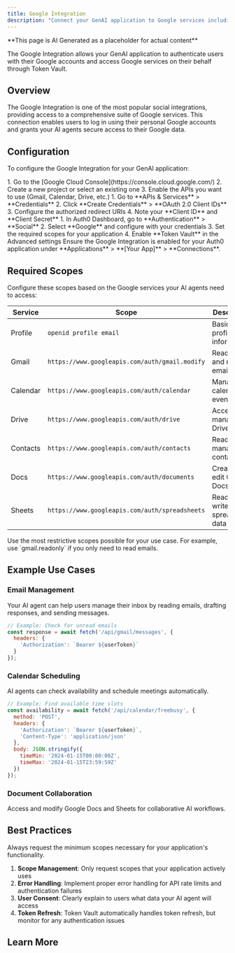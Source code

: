 ```yaml
---
title: Google Integration
description: "Connect your GenAI application to Google services including Gmail, Google Calendar, Drive, and more."
---
```


<Warning>
**This page is AI Generated as a placeholder for actual content** 
</Warning>

The Google Integration allows your GenAI application to authenticate users with their Google accounts and access Google services on their behalf through Token Vault.

## Overview

The Google Integration is one of the most popular social integrations, providing access to a comprehensive suite of Google services. This connection enables users to log in using their personal Google accounts and grants your AI agents secure access to their Google data.

## Configuration

To configure the Google Integration for your GenAI application:

<Steps>
  <Step title="Create a Google Cloud Project">
    1. Go to the [Google Cloud Console](https://console.cloud.google.com/)
    2. Create a new project or select an existing one
    3. Enable the APIs you want to use (Gmail, Calendar, Drive, etc.)
  </Step>
  <Step title="Configure OAuth 2.0">
    1. Go to **APIs & Services** > **Credentials**
    2. Click **Create Credentials** > **OAuth 2.0 Client IDs**
    3. Configure the authorized redirect URIs
    4. Note your **Client ID** and **Client Secret**
  </Step>
  <Step title="Set up Auth0 Integration">
    1. In Auth0 Dashboard, go to **Authentication** > **Social**
    2. Select **Google** and configure with your credentials
    3. Set the required scopes for your application
    4. Enable **Token Vault** in the Advanced settings
  </Step>
  <Step title="Enable for your Application">
    Ensure the Google Integration is enabled for your Auth0 application under **Applications** > **[Your App]** > **Connections**.
  </Step>
</Steps>

## Required Scopes

Configure these scopes based on the Google services your AI agents need to access:

| Service | Scope | Description |
|---------|-------|-------------|
| Profile | `openid profile email` | Basic user profile information |
| Gmail | `https://www.googleapis.com/auth/gmail.modify` | Read, send, and manage emails |
| Calendar | `https://www.googleapis.com/auth/calendar` | Manage calendar events |
| Drive | `https://www.googleapis.com/auth/drive` | Access and manage Drive files |
| Contacts | `https://www.googleapis.com/auth/contacts` | Read and manage contacts |
| Docs | `https://www.googleapis.com/auth/documents` | Create and edit Google Docs |
| Sheets | `https://www.googleapis.com/auth/spreadsheets` | Read and write spreadsheet data |

<Note>
Use the most restrictive scopes possible for your use case. For example, use `gmail.readonly` if you only need to read emails.
</Note>

## Example Use Cases

### Email Management
Your AI agent can help users manage their inbox by reading emails, drafting responses, and sending messages.

```javascript
// Example: Check for unread emails
const response = await fetch('/api/gmail/messages', {
  headers: {
    'Authorization': `Bearer ${userToken}`
  }
});
```

### Calendar Scheduling
AI agents can check availability and schedule meetings automatically.

```javascript
// Example: Find available time slots
const availability = await fetch('/api/calendar/freebusy', {
  method: 'POST',
  headers: {
    'Authorization': `Bearer ${userToken}`,
    'Content-Type': 'application/json'
  },
  body: JSON.stringify({
    timeMin: '2024-01-15T00:00:00Z',
    timeMax: '2024-01-15T23:59:59Z'
  })
});
```

### Document Collaboration
Access and modify Google Docs and Sheets for collaborative AI workflows.

## Best Practices

<Warning>
Always request the minimum scopes necessary for your application's functionality.
</Warning>

1. **Scope Management**: Only request scopes that your application actively uses
2. **Error Handling**: Implement proper error handling for API rate limits and authentication failures
3. **User Consent**: Clearly explain to users what data your AI agent will access
4. **Token Refresh**: Token Vault automatically handles token refresh, but monitor for any authentication issues

## Learn More

<Columns cols={2}>
  <Card
    title="Google Sign-in Guide"
    href="/guides/google-sign-in-and-auth"
    icon="google"
    horizontal
  />
  <Card
    title="Token Vault Documentation"
    href="https://auth0.com/docs/secure/tokens/token-vault"
    icon="key"
    horizontal
  />
</Columns>